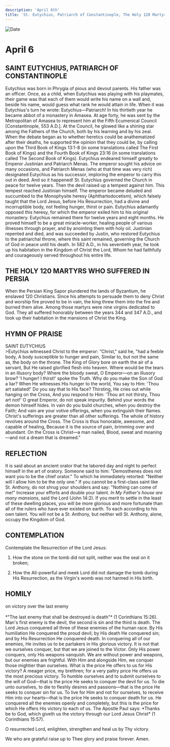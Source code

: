 ```yaml
---
description: 'April 6th'
title: 'St. Eutychius, Patriarch of Constantinople, The Holy 120 Martyrs who Suffered in Persia'
---
```


<CustomPaginator />
<RunningHead />

<Image src="/title-imprint.png" height={68} width={50} alt="Date" className="title-imprint"/>

# <div id="date">April <Image className="four-dot" src="/four-dot.png" height={15} width={15} alt="" />6</div>
 
## SAINT EUTYCHIUS, PATRIARCH OF CONSTANTINOPLE

Eutychius was born in Phrygia of pious and devout parents. His father was an officer. Once, as a child, when Eutychius was playing with his playmates, their game was that each of them would write his name on a wall and, beside his name, would guess what rank he would attain in life. When it was Eutychius's turn he wrote: Eutychius—Patriarch! In his thirtieth year he became abbot of a monastery in Amasea. At age forty, he was sent by the Metropolitan of Amasea to represent him at the Fifth Ecumenical Council [Constantinople, 553 A.D.]. At the Council, he glowed like a shining star among the Fathers of the Church, both by his learning and by his zeal. When the debate began as to whether heretics could be anathematized after their deaths, he supported the opinion that they could be, by calling upon the Third Book of Kings 13:1-8 (in some translations called The First Book of Kings) and the Fourth Book of Kings 23:16 (in some translations called The Second Book of Kings). Eutychius endeared himself greatly to Emperor Justinian and Patriarch Menas. The emperor sought his advice on many occasions, and Patriarch Menas (who at that time was very rich) designated Eutychius as his successor, imploring the emperor to carry this out in deed. And so it happened! St. Eutychius governed the Church in peace for twelve years. Then the devil raised up a tempest against him. This tempest reached Justinian himself. The emperor became deluded and succumbed to the Monophysite heresy (Aphthartodocetism), which falsely taught that the Lord Jesus, before His Resurrection, had a divine and incorruptible body, not feeling hunger, thirst or pain. Eutychius adamantly opposed this heresy, for which the emperor exiled him to his original monastery. Eutychius remained there for twelve years and eight months. He proved himself to be a great miracle-worker, healing people of various illnesses through prayer, and by anointing them with holy oil. Justinian repented and died, and was succeeded by Justin, who restored Eutychius to the patriarchal throne, where this saint remained, governing the Church of God in peace until his death. In 582 A.D., in his seventieth year, he took up his habitation in the Kingdom of Christ the Lord, Whom he had faithfully and courageously served throughout his entire life.

## THE HOLY 120 MARTYRS WHO SUFFERED IN PERSIA

When the Persian King Sapor plundered the lands of Byzantium, he enslaved 120 Christians. Since his attempts to persuade them to deny Christ and worship fire proved to be in vain, the king threw them into the fire and burned them alive. Among those martyrs were nine virgins dedicated to God. They all suffered honorably between the years 344 and 347 A.D., and took up their habitation in the mansions of Christ the King.


## HYMN OF PRAISE
<div style={{textAlign:'center', color:'crimson', fontWeight:'bold'}}>
SAINT EUTYCHIUS
</div>
>Eutychius witnessed Christ to the emperor:  
“Christ," said he, "had a feeble body,  
A body susceptible to hunger and pain,  
Similar to, but not the same as, the body on the throne.  
The King of Glory bore on earth the air of a servant,  
But He raised glorified flesh into heaven.  
Where would be the tears in an illusory body?  
Where the bloody sweat, O Emperor—on an illusory brow?  
'I hunger! I thirst!' spoke the Truth.  
Why do you make the Son of God a liar?  
When He witnesses His hunger to the world,  
You say to Him: 'Thou art satiated!' Do you say that to His face?  
Thirsting, He cries out while hanging on the Cross,  
And you respond to Him: 'Thou art not thirsty, Thou art not!'  
O great Emperor, do not speak impurity.  
Behind your words the demon himself hides.  
In vain do you build churches, when you destroy the Faith;  
And vain are your votive offerings, when you extinguish their flames.  
Christ's sufferings are greater than all other sufferings.  
The whole of history revolves around the Cross.  
The Cross is thus honorable, awesome, and capable of healing,  
Because it is the source of pain, brimming over and abundant.  
On the Cross is Christ—a man nailed,  
Blood, sweat and moaning—and not a dream that is dreamed."  


## REFLECTION

It is said about an ancient orator that he labored day and night to perfect himself in the art of oratory. Someone said to him: "Demosthenes does not want you to be the chief orator." To which he immediately retorted: "Neither will I allow him to be the only one." If you cannot be a first-class saint like St. Anthony, do not shrug your shoulders and say: "Nothing can come of me!" Increase your efforts and double your talent. *In My Father's house are many mansions*, said the Lord (John 14:2). If you merit to settle in the least of these dwelling places, you will be more glorious and more fortunate than all of the rulers who have ever existed on earth. To each according to his own talent. You will not be a St. Anthony, but neither will St. Anthony, alone, occupy the Kingdom of God.


## CONTEMPLATION

Contemplate the Resurrection of the Lord Jesus:

1. How the stone on the tomb did not split, neither was the seal on it broken;

2. How the All-powerful and meek Lord did not damage the tomb during His Resurrection, as the Virgin's womb was not harmed in His birth.


## HOMILY
<div style={{textAlign:'center', color:'crimson', fontWeight:'bold'}}>
on victory over the last enemy
</div><br />
<div style={{textAlign:'right'}}>
*"The last enemy that shall be destroyed is death"* (1 Corinthians 15:26).
</div>
Man's first enemy is the devil, the second is sin and the third is death. The Lord Jesus conquered all three of these enemies of the human race. By His humiliation He conquered the proud devil; by His death He conquered sin; and by His Resurrection He conquered death. In conquering all of our enemies, He invites us to be partakers in His glorious victory. It is not that we ourselves conquer, but that we are joined to the Victor. Only His power conquers, only His weapons vanquish. We are without power and weapons, but our enemies are frightful. With Him and alongside Him, we conquer those mightier than ourselves. What is the price He offers to us for His victory? A meager price, my brethren; for a very paltry price He offers us the most precious victory. To humble ourselves and to submit ourselves to the will of God—that is the price He seeks to conquer the devil for us. To die unto ourselves, to die to fleshly desires and passions—that is the price He seeks to conquer sin for us. To live for Him and not for ourselves, to receive Him into our hearts—that is the price He seeks to conquer death for us. He conquered all the enemies openly and completely, but this is the price for which He offers His victory to each of us. The Apostle Paul says: *Thanks be to God, which giveth us the victory through our Lord Jesus Christ* (1 Corinthians 15:57).

O resurrected Lord, enlighten, strengthen and heal us by Thy victory.

We who are grateful raise up to Thee glory and praise forever. Amen.